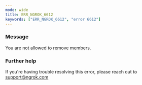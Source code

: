```yaml
---
mode: wide
title: ERR_NGROK_6612
keywords: ["ERR_NGROK_6612", "error 6612"]
---
```


### Message

You are not allowed to remove members.

### Further help

If you're having trouble resolving this error, please reach out to [support@ngrok.com](mailto:support@ngrok.com?subject=Help%20with%20ERR_NGROK_6612)
